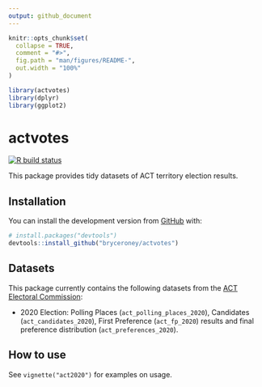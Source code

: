 ```yaml
---
output: github_document
---
```


<!-- README.md is generated from README.Rmd. Please edit that file -->

```r
knitr::opts_chunk$set(
  collapse = TRUE,
  comment = "#>",
  fig.path = "man/figures/README-",
  out.width = "100%"
)

library(actvotes)
library(dplyr)
library(ggplot2)

```

# actvotes

<!-- badges: start -->
[![R build status](https://github.com/bryceroney/actvotes/workflows/R-CMD-check/badge.svg)](https://github.com/bryceroney/actvotes/actions)
<!-- badges: end -->

This package provides tidy datasets of ACT territory election results.

## Installation

You can install the development version from [GitHub](https://github.com/) with:

``` r
# install.packages("devtools")
devtools::install_github("bryceroney/actvotes")
```
## Datasets
This package currently contains the following datasets from the [ACT Electoral Commission](https://www.elections.act.gov.au):

* 2020 Election: Polling Places (`act_polling_places_2020`), Candidates (`act_candidates_2020`), First Preference (`act_fp_2020`) results and final preference distribution (`act_preferences_2020`).

## How to use
See `vignette("act2020")` for examples on usage.

